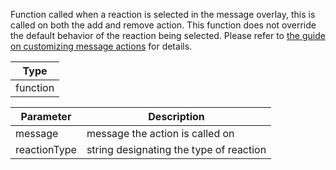 Function called when a reaction is selected in the message overlay, this is called on both the add and remove action.
This function does not override the default behavior of the reaction being selected.
Please refer to [the guide on customizing message actions](../../../../guides/message_actions_customization.mdx) for details.

| Type     |
| -------- |
| function |

| Parameter    | Description                             |
| ------------ | --------------------------------------- |
| message      | message the action is called on         |
| reactionType | string designating the type of reaction |
